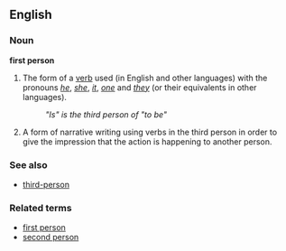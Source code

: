 ==English==
===Noun===
'''first person'''

#The form of a [[verb]] used (in English and other languages) with the pronouns ''[[he]]'', ''[[she]]'', ''[[it]]'', ''[[one]]'' and ''[[they]]'' (or their equivalents in other languages).
#:''"Is" is the third person of "to be"''
#A form of narrative writing using verbs in the third person in order to give the impression that the action is happening to another person.

===See also===
*[[third-person]]

===Related terms===
*[[first person]]
*[[second person]]